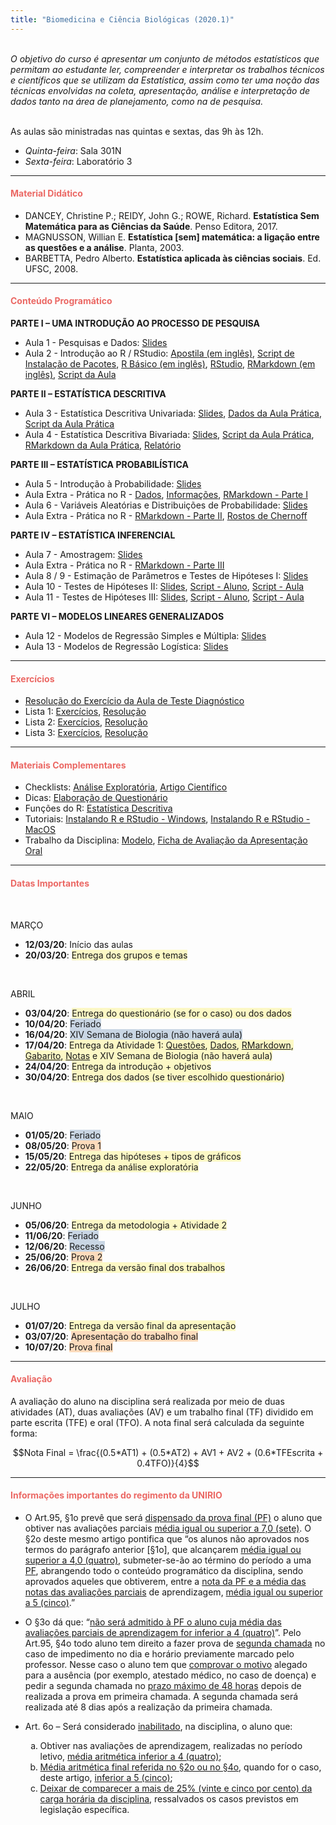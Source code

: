 ```yaml
---
title: "Biomedicina e Ciência Biológicas (2020.1)"
---
```


<br>
<i>O objetivo do curso é apresentar um conjunto de métodos estatísticos que permitam ao estudante ler, 
compreender e interpretar os trabalhos técnicos e científicos que se utilizam da Estatística, assim 
como  ter  uma  noção  das  técnicas  envolvidas  na  coleta,  apresentação,  análise  e  interpretação  de 
dados tanto na área de planejamento, como na de pesquisa.</i> 
<br>
<br> 

As aulas são ministradas nas quintas e sextas, das 9h às 12h.

<ul class="fa-ul">
<li><i class="far fa-calendar-alt"></i> *Quinta-feira*: Sala 301N
<li><i class="far fa-calendar-alt"></i> *Sexta-feira*: Laboratório 3
</ul>

***

<h4 style="color:rgb(235, 104, 100);">Material Didático</h4>

<ul class="fa-ul">
<li><i class="fas fa-book"></i> DANCEY, Christine P.; REIDY, John G.; ROWE, Richard. **Estatística Sem Matemática para as Ciências da Saúde**. Penso Editora, 2017.
<li><i class="fas fa-book"></i> MAGNUSSON, Willian E. **Estatística [sem] matemática: a ligação entre as questões e a análise**. Planta, 2003.
<li><i class="fas fa-book"></i> BARBETTA, Pedro Alberto. **Estatística aplicada às ciências sociais**. Ed. UFSC, 2008.
</ul>

***

<h4 style="color:rgb(235, 104, 100);">Conteúdo Programático</h4>

**PARTE I – UMA INTRODUÇÃO AO PROCESSO DE PESQUISA**
<br>

+ Aula 1 - Pesquisas e Dados: [Slides](https://drive.google.com/file/d/1dX9TW7InfdCk_DlXireLeKJ0QfNklB1G/view?usp=sharing)
+ Aula 2 - Introdução ao R / RStudio: [Apostila (em inglês)](https://drive.google.com/file/d/1V4p9P3a1r6bijyIgy-mWYDjKa1SMXeFb/view?usp=sharing), [Script de Instalação de Pacotes](https://drive.google.com/file/d/1scqoy10IL2_bcA9wGEEEMLThGmJmRC9w/view?usp=sharing), [R Básico (em inglês)](http://github.com/rstudio/cheatsheets/raw/master/base-r.pdf), [RStudio](https://github.com/rstudio/cheatsheets/raw/master/translations/portuguese/rstudio-IDE-cheatsheet-portuguese.pdf), [RMarkdown (em inglês)](https://github.com/rstudio/cheatsheets/raw/master/rmarkdown-2.0.pdf), [Script da Aula](https://drive.google.com/file/d/1ND6betM1D4g62lJwc48JGnbiEjjmgVFz/view?usp=sharing)


**PARTE II – ESTATÍSTICA DESCRITIVA**
<br>

+ Aula 3 - Estatística Descritiva Univariada: [Slides](https://drive.google.com/file/d/1fSGb3RlLFr797IiLUnk80Z__q7cLOTOl/view?usp=sharing), [Dados da Aula Prática](https://drive.google.com/file/d/1qqJ05r_QJCgt-_01o1MLhXbYOh0W_9sn/view?usp=sharing), [Script da Aula Prática]()
+ Aula 4 - Estatística Descritiva Bivariada: [Slides](https://drive.google.com/file/d/1rMnGml8A0WXNXFQQaemdUa707_5A0q3o/view?usp=sharing), [Script da Aula Prática](), [RMarkdown da Aula Prática](), [Relatório]()

**PARTE III – ESTATÍSTICA PROBABILÍSTICA**
<br>

+ Aula 5 - Introdução à Probabilidade:  [Slides]()
+ Aula Extra - Prática no R - [Dados](https://drive.google.com/file/d/1WiVpRGvWWa8Ae-Fnnk6VKVIaAwXeZ19A/view?usp=sharing), [Informações](https://drive.google.com/file/d/1hUmLD51iOpWyfo9lWsV9z4AwEatbmKMC/view?usp=sharing), [RMarkdown - Parte I]()
+ Aula 6 - Variáveis Aleatórias e Distribuições de Probabilidade: [Slides]()
+ Aula Extra - Prática no R - [RMarkdown - Parte II](), [Rostos de Chernoff]()

**PARTE IV – ESTATÍSTICA INFERENCIAL**
<br>

+ Aula 7 - Amostragem: [Slides]()
+ Aula Extra - Prática no R - [RMarkdown - Parte III]()
+ Aula 8 / 9 - Estimação de Parâmetros e Testes de Hipóteses I: [Slides]()
+ Aula 10 - Testes de Hipóteses II: [Slides](), [Script - Aluno](), [Script - Aula]()
+ Aula 11 - Testes de Hipóteses III: [Slides](), [Script - Aluno](), [Script - Aula]()

**PARTE VI – MODELOS LINEARES GENERALIZADOS**
<br>

+ Aula 12 - Modelos de Regressão Simples e Múltipla: [Slides]()
+ Aula 13 - Modelos de Regressão Logística: [Slides]()

***

<h4 style="color:rgb(235, 104, 100);">Exercícios</h4>

- [Resolução do Exercício da Aula de Teste Diagnóstico]()
- Lista 1: [Exercícios](), [Resolução]()
- Lista 2: [Exercícios](), [Resolução]()
- Lista 3: [Exercícios](), [Resolução]()

***

<h4 style="color:rgb(235, 104, 100);">Materiais Complementares</h4>

- Checklists: [Análise Exploratória](https://drive.google.com/file/d/1Wdi--khEKj_o5cBQ0p4wkkSLwknPJMp5/view?usp=sharing), [Artigo Científico](https://drive.google.com/file/d/1OcU4QRcD5eASSoQUzxIVOLS4srLWAHT1/view?usp=sharing)
- Dicas: [Elaboração de Questionário](https://drive.google.com/file/d/1BCTrFEdOF-Ek_sNz-tZ4WhS9PQDR9xSf/view?usp=sharing)
- Funções do R: [Estatística Descritiva](https://drive.google.com/file/d/1KU2ZbYE2xODTQ5bi0kyeXblimNCqI29o/view?usp=sharing)
- Tutoriais: [Instalando R e RStudio - Windows](https://drive.google.com/file/d/1LDRC0d5Q-5GXkVrp8OzPyIXykJxfCOMF/view?usp=sharing), [Instalando R e RStudio - MacOS](https://drive.google.com/file/d/1LLojUuXrxhynVSyd---L1M7Z63LyY4BM/view?usp=sharing)
- Trabalho da Disciplina: [Modelo](https://drive.google.com/file/d/1B7kxKbIohAEL080SnqIE1Qxx9gIVKLLh/view?usp=sharing), [Ficha de Avaliação da Apresentação Oral](https://drive.google.com/file/d/1EcFAVg52l0ppbOGq1amXEO7O3XLZoIA0/view?usp=sharing)

***

<h4 style="color:rgb(235, 104, 100);">Datas Importantes</h4>
<br>

MARÇO
<br>
<ul class="fa-ul">
<li><i class="far fa-calendar-alt"></i> **12/03/20**: Início das aulas
<li><i class="far fa-calendar-alt"></i> **20/03/20**: <span style="background-color: rgba(249, 239, 114, 0.4);">Entrega dos grupos e temas</span>
</ul>
<br>

ABRIL
<br>
<ul class="fa-ul">
<li><i class="far fa-calendar-alt"></i> **03/04/20**: <span style="background-color: rgba(249, 239, 114, 0.4);">Entrega do questionário (se for o caso) ou dos dados</span>
<li><i class="far fa-calendar-alt"></i> **10/04/20**: <span style="background-color: rgba(123, 156, 189, 0.4);">Feriado</span>
<li><i class="far fa-calendar-alt"></i> **16/04/20**: <span style="background-color: rgba(123, 156, 189, 0.4);">XIV Semana de Biologia (não haverá aula) </span>
<li><i class="far fa-calendar-alt"></i> **17/04/20**: <span style="background-color: rgba(249, 239, 114, 0.4);">Entrega da Atividade 1: [Questões](), [Dados](), [RMarkdown](), [Gabarito](), [Notas]() e XIV Semana de Biologia (não haverá aula) </span>
<li><i class="far fa-calendar-alt"></i> **24/04/20**: <span style="background-color: rgba(249, 239, 114, 0.4);">Entrega da introdução + objetivos</span>
<li><i class="far fa-calendar-alt"></i> **30/04/20**: <span style="background-color: rgba(249, 239, 114, 0.4);">Entrega dos dados (se tiver escolhido questionário)</span>
</ul>
<br>

MAIO
<br>
<ul class="fa-ul">
<li><i class="far fa-calendar-alt"></i> **01/05/20**: <span style="background-color: rgba(123, 156, 189, 0.4);">Feriado</span>
<li><i class="far fa-calendar-alt"></i> **08/05/20**: <span style="background-color: rgba(249, 169, 90, 0.4);">Prova 1</span>
<li><i class="far fa-calendar-alt"></i> **15/05/20**: <span style="background-color: rgba(249, 239, 114, 0.4);">Entrega das hipóteses + tipos de gráficos</span>
<li><i class="far fa-calendar-alt"></i> **22/05/20**: <span style="background-color: rgba(249, 239, 114, 0.4);">Entrega da análise exploratória</span>
</ul>
<br>

JUNHO
<br>
<ul class="fa-ul">
<li><i class="far fa-calendar-alt"></i> **05/06/20**: <span style="background-color: rgba(249, 239, 114, 0.4);">Entrega da metodologia + Atividade 2</span>
<li><i class="far fa-calendar-alt"></i> **11/06/20**: <span style="background-color: rgba(123, 156, 189, 0.4);">Feriado</span>
<li><i class="far fa-calendar-alt"></i> **12/06/20**: <span style="background-color: rgba(123, 156, 189, 0.4);">Recesso</span>
<li><i class="far fa-calendar-alt"></i> **25/06/20**: <span style="background-color: rgba(249, 169, 90, 0.4);">Prova 2</span>
<li><i class="far fa-calendar-alt"></i> **26/06/20**: <span style="background-color: rgba(249, 239, 114, 0.4);">Entrega da versão final dos trabalhos</span>
</ul>
<br>

JULHO
<br>
<ul class="fa-ul">
<li><i class="far fa-calendar-alt"></i> **01/07/20**: <span style="background-color: rgba(249, 239, 114, 0.4);">Entrega da versão final da apresentação</span>
<li><i class="far fa-calendar-alt"></i> **03/07/20**: <span style="background-color: rgba(249, 169, 90, 0.4);">Apresentação do trabalho final</span>
<li><i class="far fa-calendar-alt"></i> **10/07/20**: <span style="background-color: rgba(249, 169, 90, 0.4);">Prova final</span>
</ul>

***

<h4 style="color:rgb(235, 104, 100);">Avaliação</h4>

A avaliação do aluno na disciplina será realizada por meio de duas atividades (AT), duas avaliações (AV) e um trabalho final (TF) dividido em parte escrita (TFE) e oral (TFO).
A nota final será calculada da seguinte forma:

$$Nota Final = \frac{(0.5*AT1) + (0.5*AT2) + AV1 + AV2 + (0.6*TFEscrita + 0.4TFO)}{4}$$

*** 
<h4 style="color:rgb(235, 104, 100);">Informações importantes do regimento da UNIRIO</h4>

* O Art.95, §1o prevê que será <u>dispensado da prova final (PF)</u> o aluno que obtiver nas avaliações parciais <u>média igual ou superior a 7,0 (sete)</u>. O §2o deste mesmo artigo pontifica que “os alunos não aprovados nos termos do parágrafo anterior [§1o], que alcançarem <u>média igual ou superior a 4,0 (quatro)</u>, submeter-se-ão ao término do período a uma <u>PF</u>, abrangendo todo o conteúdo programático da disciplina, sendo aprovados aqueles que obtiverem, entre a <u>nota da PF e a média das notas das avaliações parciais</u> de aprendizagem, <u>média igual ou superior a 5 (cinco)</u>.”

* O §3o dá que: “<u>não será admitido à PF o aluno cuja média das avaliações parciais de aprendizagem for inferior a 4 (quatro)</u>”.
Pelo Art.95, §4o todo aluno tem direito a fazer prova de <u>segunda chamada</u> no caso de impedimento no dia e horário previamente marcado pelo professor. Nesse caso o aluno tem que <u>comprovar o motivo</u> alegado para a ausência (por exemplo, atestado médico, no caso de doença) e pedir a segunda chamada no <u>prazo máximo de 48 horas</u> depois de realizada a prova em primeira chamada. A segunda chamada será realizada até 8 dias após a realização da primeira chamada.

* Art. 6o – Será considerado <u>inabilitado</u>, na disciplina, o aluno que:
  a) Obtiver nas avaliações de aprendizagem, realizadas no período letivo, <u>média aritmética inferior a 4 (quatro)</u>;
  b) <u>Média aritmética final referida no §2o ou no §4o</u>, quando for o caso, deste artigo, <u>inferior a 5 (cinco)</u>;
  c) <u>Deixar de comparecer a mais de 25% (vinte e cinco por cento) da carga horária da disciplina</u>, ressalvados os casos previstos em legislação específica.

